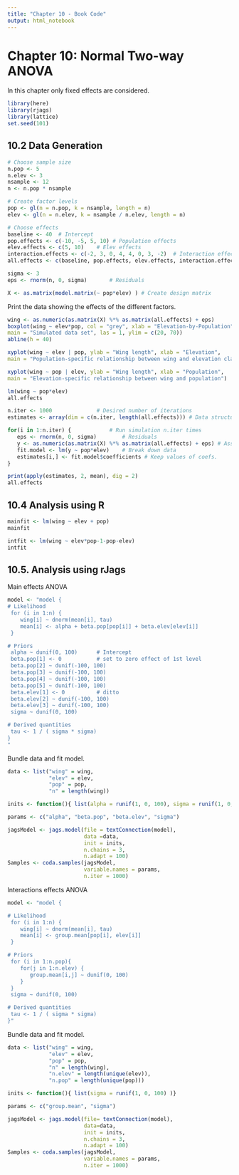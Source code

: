 ```yaml
---
title: "Chapter 10 - Book Code"
output: html_notebook
---
```


# Chapter 10: Normal Two-way ANOVA

In this chapter only fixed effects are considered. 

```r
library(here)
library(rjags)
library(lattice)
set.seed(101)
```

## 10.2 Data Generation

```r
# Choose sample size
n.pop <- 5
n.elev <- 3
nsample <- 12
n <- n.pop * nsample

# Create factor levels
pop <- gl(n = n.pop, k = nsample, length = n)
elev <- gl(n = n.elev, k = nsample / n.elev, length = n)

# Choose effects
baseline <- 40	# Intercept
pop.effects <- c(-10, -5, 5, 10) # Population effects
elev.effects <- c(5, 10)	# Elev effects
interaction.effects <- c(-2, 3, 0, 4, 4, 0, 3, -2)	# Interaction effects
all.effects <- c(baseline, pop.effects, elev.effects, interaction.effects)

sigma <- 3
eps <- rnorm(n, 0, sigma)		# Residuals

X <- as.matrix(model.matrix(~ pop*elev) ) # Create design matrix

```

Print the data showing the effects of the different factors.

```r
wing <- as.numeric(as.matrix(X) %*% as.matrix(all.effects) + eps)
boxplot(wing ~ elev*pop, col = "grey", xlab = "Elevation-by-Population", ylab = "Wing length", 
main = "Simulated data set", las = 1, ylim = c(20, 70))
abline(h = 40)
```

```r
xyplot(wing ~ elev | pop, ylab = "Wing length", xlab = "Elevation", 
main = "Population-specific relationship between wing and elevation class")
```

```r
xyplot(wing ~ pop | elev, ylab = "Wing length", xlab = "Population", 
main = "Elevation-specific relationship between wing and population")
```

```r
lm(wing ~ pop*elev)
all.effects

n.iter <- 1000				# Desired number of iterations
estimates <- array(dim = c(n.iter, length(all.effects))) # Data structure to hold results

for(i in 1:n.iter) {			# Run simulation n.iter times
   eps <- rnorm(n, 0, sigma)		# Residuals 
   y <- as.numeric(as.matrix(X) %*% as.matrix(all.effects) + eps) # Assemble data
   fit.model <- lm(y ~ pop*elev)	# Break down data
   estimates[i,] <- fit.model$coefficients # Keep values of coefs.
}

print(apply(estimates, 2, mean), dig = 2)
all.effects
```

## 10.4 Analysis using R

```r
mainfit <- lm(wing ~ elev + pop)
mainfit

intfit <- lm(wing ~ elev*pop-1-pop-elev)
intfit
```

## 10.5. Analysis using rJags

Main effects ANOVA

```r
model <- "model {
# Likelihood
 for (i in 1:n) {
    wing[i] ~ dnorm(mean[i], tau) 
    mean[i] <- alpha + beta.pop[pop[i]] + beta.elev[elev[i]]
 }

# Priors
 alpha ~ dunif(0, 100)		# Intercept
 beta.pop[1] <- 0			# set to zero effect of 1st level
 beta.pop[2] ~ dunif(-100, 100)
 beta.pop[3] ~ dunif(-100, 100)
 beta.pop[4] ~ dunif(-100, 100)
 beta.pop[5] ~ dunif(-100, 100)
 beta.elev[1] <- 0			# ditto
 beta.elev[2] ~ dunif(-100, 100)
 beta.elev[3] ~ dunif(-100, 100)
 sigma ~ dunif(0, 100)

# Derived quantities
 tau <- 1 / ( sigma * sigma)
}
"
```

Bundle data and fit model.

```r
data <- list("wing" = wing,
             "elev" = elev,
             "pop" = pop,
             "n" = length(wing))

inits <- function(){ list(alpha = runif(1, 0, 100), sigma = runif(1, 0, 100) )}

params <- c("alpha", "beta.pop", "beta.elev", "sigma")

jagsModel <- jags.model(file = textConnection(model),
                        data =data,
                        init = inits,
                        n.chains = 3, 
                        n.adapt = 100)
Samples <- coda.samples(jagsModel, 
                        variable.names = params, 
                        n.iter = 1000)
```

Interactions effects ANOVA

```r
model <- "model {

# Likelihood
 for (i in 1:n) {
    wing[i] ~ dnorm(mean[i], tau) 
    mean[i] <- group.mean[pop[i], elev[i]]
 }

# Priors
 for (i in 1:n.pop){
    for(j in 1:n.elev) {
       group.mean[i,j] ~ dunif(0, 100)
    }
 }
 sigma ~ dunif(0, 100)

# Derived quantities
 tau <- 1 / ( sigma * sigma)
}"
```

Bundle data and fit model.

```r
data <- list("wing" = wing,
             "elev" = elev,
             "pop" = pop,
             "n" = length(wing),
             "n.elev" = length(unique(elev)),
             "n.pop" = length(unique(pop)))

inits <- function(){ list(sigma = runif(1, 0, 100) )}

params <- c("group.mean", "sigma")

jagsModel <- jags.model(file= textConnection(model),
                        data=data,
                        init = inits,
                        n.chains = 3, 
                        n.adapt = 100)
Samples <- coda.samples(jagsModel, 
                        variable.names = params, 
                        n.iter = 1000)
```

